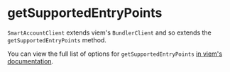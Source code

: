 # getSupportedEntryPoints

`SmartAccountClient` extends viem's `BundlerClient` and so extends the `getSupportedEntryPoints` method.

You can view the full list of options for `getSupportedEntryPoints` [in viem's documentation](https://viem.sh/account-abstraction/actions/bundler/getSupportedEntryPoints).
